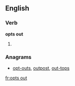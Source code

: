 ==English==

===Verb===
'''opts out'''

# {{third-person singular of|[[opt out]]}}

===Anagrams===
* [[opt-outs#English|opt-outs]], [[outpost#English|outpost]], [[out-tops#English|out-tops]]

[[fr:opts out]]